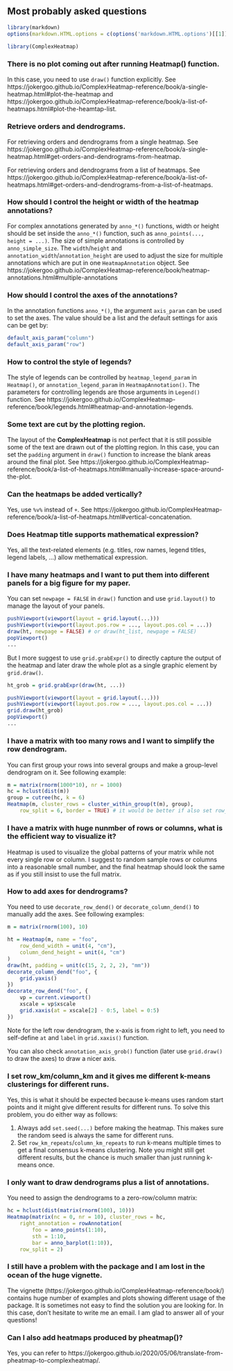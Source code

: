 <!--
%\VignetteEngine{knitr}
%\VignetteIndexEntry{Most probably asked questions}
-->

## Most probably asked questions

```r
library(markdown)
options(markdown.HTML.options = c(options('markdown.HTML.options')[[1]], "toc"))
```


<style type="text/css">
h1, h2, h3, h4, h5 {
    line-height: 120%;
}
</style>

```r
library(ComplexHeatmap)
```

### There is no plot coming out after running Heatmap() function.

In this case, you need to use `draw()` function explicitly. See
https://jokergoo.github.io/ComplexHeatmap-reference/book/a-single-heatmap.html#plot-the-heatmap
and
https://jokergoo.github.io/ComplexHeatmap-reference/book/a-list-of-heatmaps.html#plot-the-heamtap-list.

### Retrieve orders and dendrograms.

For retrieving orders and dendrograms from a single heatmap. See
https://jokergoo.github.io/ComplexHeatmap-reference/book/a-single-heatmap.html#get-orders-and-dendrograms-from-heatmap.

For retrieving orders and dendrograms from a list of heatmaps. See
https://jokergoo.github.io/ComplexHeatmap-reference/book/a-list-of-heatmaps.html#get-orders-and-dendrograms-from-a-list-of-heatmaps.

### How should I control the height or width of the heatmap annotations?

For complex annotations generated by `anno_*()` functions, width or height
should be set inside the `anno_*()` function, such as `anno_points(..., height = ...)`. The size of simple annotations is controlled by `anno_simple_size`.
The `width`/`height` and `annotation_width`/`annotation_height` are used to
adjust the size for multiple annotations which are put in one
`HeatmapAnnotation` object. See
https://jokergoo.github.io/ComplexHeatmap-reference/book/heatmap-annotations.html#multiple-annotations

### How should I control the axes of the annotations?

In the annotation functions `anno_*()`, the argument `axis_param` can be used
to set the axes. The value should be a list and the default settings for axis
can be get by:

```r
default_axis_param("column")
default_axis_param("row")
```

### How to control the style of legends?

The style of legends can be controlled by `heatmap_legend_param` in
`Heatmap()`, or `annotation_legend_param` in `HeatmapAnnotation()`. The
parameters for controlling legends are those arguments in `Legend()` function.
See
https://jokergoo.github.io/ComplexHeatmap-reference/book/legends.html#heatmap-and-annotation-legends.

### Some text are cut by the plotting region.

The layout of the **ComplexHeatmap** is not perfect that it is still possible
some of the text are drawn out of the plotting region. In this case, you can
set the `padding` argument in `draw()` function to increase the blank areas
around the final plot. See
https://jokergoo.github.io/ComplexHeatmap-reference/book/a-list-of-heatmaps.html#manually-increase-space-around-the-plot.

### Can the heatmaps be added vertically?

Yes, use `%v%` instead of `+`. See https://jokergoo.github.io/ComplexHeatmap-reference/book/a-list-of-heatmaps.html#vertical-concatenation.

### Does Heatmap title supports mathematical expression?

Yes, all the text-related elements (e.g. titles, row names, legend titles, legend labels, ...) allow
methematical expression.

### I have many heatmaps and I want to put them into different panels for a big figure for my paper.

You can set `newpage = FALSE` in `draw()` function and use `grid.layout()` to
manage the layout of your panels.

```r
pushViewport(viewport(layout = grid.layout(...)))
pushViewport(viewport(layout.pos.row = ..., layout.pos.col = ...))
draw(ht, newpage = FALSE) # or draw(ht_list, newpage = FALSE)
popViewport()
...
```

But I more suggest to use `grid.grabExpr()` to directly capture the output of
the heatmap and later draw the whole plot as a single graphic element by
`grid.draw()`.

```r
ht_grob = grid.grabExpr(draw(ht, ...))

pushViewport(viewport(layout = grid.layout(...)))
pushViewport(viewport(layout.pos.row = ..., layout.pos.col = ...))
grid.draw(ht_grob)
popViewport()
...
```

### I have a matrix with too many rows and I want to simplify the row dendrogram.

You can first group your rows into several groups and make a group-level
dendrogram on it. See following example:

```r
m = matrix(rnorm(1000*10), nr = 1000)
hc = hclust(dist(m))
group = cutree(hc, k = 6)
Heatmap(m, cluster_rows = cluster_within_group(t(m), group), 
	row_split = 6, border = TRUE) # it would be better if also set row_split
```

### I have a matrix with huge nunmber of rows or columns, what is the efficient way to visualize it?

Heatmap is used to visualize the global patterns of your matrix while not
every single row or column. I suggest to random sample rows or columns into a
reasonable small number, and the final heatmap should look the same as if you
still insist to use the full matrix.

### How to add axes for dendrograms?

You need to use `decorate_row_dend()` or `decorate_column_dend()` to manually
add the axes. See following examples:

```r
m = matrix(rnorm(100), 10)

ht = Heatmap(m, name = "foo", 
	row_dend_width = unit(4, "cm"),
	column_dend_height = unit(4, "cm")
)
draw(ht, padding = unit(c(15, 2, 2, 2), "mm"))
decorate_column_dend("foo", {
	grid.yaxis()
})
decorate_row_dend("foo", {
	vp = current.viewport()
	xscale = vp$xscale
	grid.xaxis(at = xscale[2] - 0:5, label = 0:5)
})
```

Note for the left row dendrogram, the x-axis is from right to left, you need to self-define `at`
and `label` in `grid.xaxis()` function.

You can also check `annotation_axis_grob()` function (later use `grid.draw()` to draw the axes) to draw a nicer axis.

### I set row_km/column_km and it gives me different k-means clusterings for different runs.

Yes, this is what it should be expected because k-means uses random start points and it might give
different results for different runs. To solve this problem, you do either way as follows:

1. Always add `set.seed(...)` before making the heatmap. This makes sure the
   random seed is always the same for different runs. 
2. Set `row_km_repeats`/`column_km_repeats` to run k-means multiple times to get a
   final consensus k-means clustering. Note you might still get different
   results, but the chance is much smaller than just running k-means once.

### I only want to draw dendrograms plus a list of annotations.

You need to assign the dendrograms to a zero-row/column matrix:

```r
hc = hclust(dist(matrix(rnorm(100), 10)))
Heatmap(matrix(nc = 0, nr = 10), cluster_rows = hc, 
	right_annotation = rowAnnotation(
		foo = anno_points(1:10),
		sth = 1:10,
		bar = anno_barplot(1:10)),
	row_split = 2)
```

### I still have a problem with the package and I am lost in the ocean of the huge vignette.

The vignette (https://jokergoo.github.io/ComplexHeatmap-reference/book/)
contains huge number of examples and plots showing different usage of the
package. It is sometimes not easy to find the solution you are looking for. In
this case, don't hesitate to write me an email. I am glad to answer all of your
questions!

### Can I also add heatmaps produced by pheatmap()?

Yes, you can refer to https://jokergoo.github.io/2020/05/06/translate-from-pheatmap-to-complexheatmap/.


